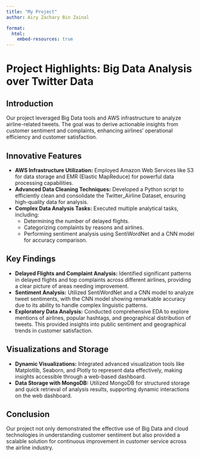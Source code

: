 ```yaml
---
title: "My Project"
author: Airy Zachary Bin Zainal

format: 
  html:
    embed-resources: true
---
```


# Project Highlights: Big Data Analysis over Twitter Data

## Introduction
Our project leveraged Big Data tools and AWS infrastructure to analyze airline-related tweets. The goal was to derive actionable insights from customer sentiment and complaints, enhancing airlines' operational efficiency and customer satisfaction.

## Innovative Features

- **AWS Infrastructure Utilization:** Employed Amazon Web Services like S3 for data storage and EMR (Elastic MapReduce) for powerful data processing capabilities.
- **Advanced Data Cleaning Techniques:** Developed a Python script to efficiently clean and consolidate the Twitter_Airline Dataset, ensuring high-quality data for analysis.
- **Complex Data Analysis Tasks:** Executed multiple analytical tasks, including:
  - Determining the number of delayed flights.
  - Categorizing complaints by reasons and airlines.
  - Performing sentiment analysis using SentiWordNet and a CNN model for accuracy comparison.

## Key Findings

- **Delayed Flights and Complaint Analysis:** Identified significant patterns in delayed flights and top complaints across different airlines, providing a clear picture of areas needing improvement.
- **Sentiment Analysis:** Utilized SentiWordNet and a CNN model to analyze tweet sentiments, with the CNN model showing remarkable accuracy due to its ability to handle complex linguistic patterns.
- **Exploratory Data Analysis:** Conducted comprehensive EDA to explore mentions of airlines, popular hashtags, and geographical distribution of tweets. This provided insights into public sentiment and geographical trends in customer satisfaction.

## Visualizations and Storage

- **Dynamic Visualizations:** Integrated advanced visualization tools like Matplotlib, Seaborn, and Plotly to represent data effectively, making insights accessible through a web-based dashboard.
- **Data Storage with MongoDB:** Utilized MongoDB for structured storage and quick retrieval of analysis results, supporting dynamic interactions on the web dashboard.

## Conclusion

Our project not only demonstrated the effective use of Big Data and cloud technologies in understanding customer sentiment but also provided a scalable solution for continuous improvement in customer service across the airline industry.
